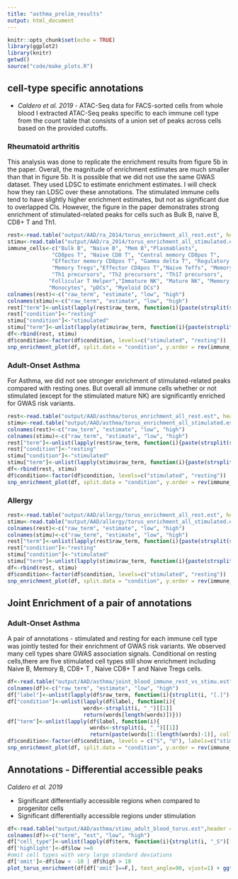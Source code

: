 ```yaml
---
title: "asthma_prelim_results"
output: html_document
---
```


```r
knitr::opts_chunk$set(echo = TRUE)
library(ggplot2)
library(knitr)
getwd()
source("code/make_plots.R")
```
## cell-type specific annotations
* *Caldero et al. 2019* - ATAC-Seq data for FACS-sorted cells from whole blood
I extracted ATAC-Seq peaks specific to each immune cell type from the count table that consists of a union set of peaks across cells based on the provided cutoffs.

### Rheumatoid arthritis 

This analysis was done to replicate the enrichment results from figure 5b in the paper. Overall, the magnitude of enrichment estimates are much smaller than that in figure 5b. It is possible that we did not use the same GWAS dataset. They used LDSC to estimate enrichment estimates. I will check how they ran LDSC over these annotations. The stimulated immune cells tend to have slightly higher enrichment estimates, but not as significant due to overlapped CIs. However, the figure in the paper demonstrates strong enrichment of stimulated-related peaks for cells such as Bulk B, naive B, CD8+ T and Th1. 
```r
rest<-read.table("output/AAD/ra_2014/torus_enrichment_all_rest.est", header=F)
stimu<-read.table("output/AAD/ra_2014/torus_enrichment_all_stimulated.est", header=F)
immune_cells<-c("Bulk B", "Naive B", "Mem B","Plasmablasts",
              "CD8pos T", "Naive CD8 T", "Central memory CD8pos T", 
              "Effector memory CD8pos T", "Gamma delta T", "Regulatory T","Naive Tregs",
              "Memory Tregs","Effector CD4pos T","Naive Teffs", "Memory Teffs",
              "Th1 precursors", "Th2 precursors", "Th17 precursors",
             "Follicular T Helper","Immature NK", "Mature NK", "Memory NK",
             "Monocytes", "pDCs", "Myeloid DCs")
colnames(rest)<-c("raw_term", "estimate", "low", "high")
colnames(stimu)<-c("raw_term", "estimate", "low", "high")
rest["term"]<-unlist(lapply(rest$raw_term, function(i){paste(strsplit(strsplit(i, "[.]")[[1]][1], "_")[[1]], collapse = " ")}))
rest["condition"]<-"resting"
stimu["condition"]<-"stimulated"
stimu["term"]<-unlist(lapply(stimu$raw_term, function(i){paste(strsplit(strsplit(i, "[.]")[[1]][1], "_")[[1]], collapse = " ")}))
df<-rbind(rest, stimu)
df$condition<-factor(df$condition, levels=c("stimulated", "resting"))
snp_enrichment_plot(df, split.data = "condition", y.order = rev(immune_cells), trait="Rheumatoid arthritis")
```

### Adult-Onset Asthma

For Asthma, we did not see stronger enrichment of stimulated-related peaks compared with resting ones. But overall all immune cells whether or not stimulated (except for the stimulated mature NK) are significantly enriched for GWAS risk variants. 
```r
rest<-read.table("output/AAD/asthma/torus_enrichment_all_rest.est", header=F)
stimu<-read.table("output/AAD/asthma/torus_enrichment_all_stimulated.est", header=F)
colnames(rest)<-c("raw_term", "estimate", "low", "high")
colnames(stimu)<-c("raw_term", "estimate", "low", "high")
rest["term"]<-unlist(lapply(rest$raw_term, function(i){paste(strsplit(strsplit(i, "[.]")[[1]][1], "_")[[1]], collapse = " ")}))
rest["condition"]<-"resting"
stimu["condition"]<-"stimulated"
stimu["term"]<-unlist(lapply(stimu$raw_term, function(i){paste(strsplit(strsplit(i, "[.]")[[1]][1], "_")[[1]], collapse = " ")}))
df<-rbind(rest, stimu)
df$condition<-factor(df$condition, levels=c("stimulated", "resting"))
snp_enrichment_plot(df, split.data = "condition", y.order = rev(immune_cells), trait="Adult-onset Asthma")
```

### Allergy

```r
rest<-read.table("output/AAD/allergy/torus_enrichment_all_rest.est", header=F)
stimu<-read.table("output/AAD/allergy/torus_enrichment_all_stimulated.est", header=F)
colnames(rest)<-c("raw_term", "estimate", "low", "high")
colnames(stimu)<-c("raw_term", "estimate", "low", "high")
rest["term"]<-unlist(lapply(rest$raw_term, function(i){paste(strsplit(strsplit(i, "[.]")[[1]][1], "_")[[1]], collapse = " ")}))
rest["condition"]<-"resting"
stimu["condition"]<-"stimulated"
stimu["term"]<-unlist(lapply(stimu$raw_term, function(i){paste(strsplit(strsplit(i, "[.]")[[1]][1], "_")[[1]], collapse = " ")}))
df<-rbind(rest, stimu)
df$condition<-factor(df$condition, levels=c("stimulated", "resting"))
snp_enrichment_plot(df, split.data = "condition", y.order = rev(immune_cells), trait="Allergy")
```

## Joint Enrichment of a pair of annotations

### Adult-Onset Asthma
A pair of annotations - stimulated and resting for each immune cell type was jointly tested for their enrichment of GWAS risk variants. We observed many cell types share GWAS association signals. Conditional on resting cells,there are five stimulated cell types still show enrichment including Naive B, Memory B, CD8+ T , Naive CD8+ T and Naive Tregs cells. 
```r
df<-read.table("output/AAD/asthma/joint_blood_immune_rest_vs_stimu.est", header=F)
colnames(df)<-c("raw_term", "estimate", "low", "high")
df["label"]<-unlist(lapply(df$raw_term, function(i){strsplit(i, "[.]")[[1]][1]}))
df["condition"]<-unlist(lapply(df$label, function(i){
                        words<-strsplit(i, "_")[[1]]
                        return(words[length(words)])}))
df["term"]<-unlist(lapply(df$label, function(i){
                          words<-strsplit(i, "_")[[1]]
                          return(paste(words[1:(length(words)-1)], collapse = " "))}))
df$condition<-factor(df$condition, levels = c("S", "U"), labels=c("stimulated", "resting"))
snp_enrichment_plot(df, split.data = "condition", y.order = rev(immune_cells), trait="Adult-onset Asthma")
```

## Annotations - Differential accessible peaks 
*Caldero et al. 2019* 

  - Significant differentially accessible regions when compared to progenitor cells
  - Significant differentially accessible regions under stimulation

```r
df<-read.table("output/AAD/asthma/stimu_adult_blood_torus.est",header = F)
colnames(df)<-c("term", "est", "low", "high")
df["cell_type"]<-unlist(lapply(df$term, function(i){strsplit(i, "_S")[[1]][1]}))
df['highlight']<-df$low >=0
#omit cell types with very large standard deviations
df['omit']<-df$low < -10 | df$high > 10
plot_torus_enrichment(df[df['omit']==F,], text_angle=90, vjust=1) + ggtitle("Stimulation-specific & accessible regions in blood")
```
    

    
